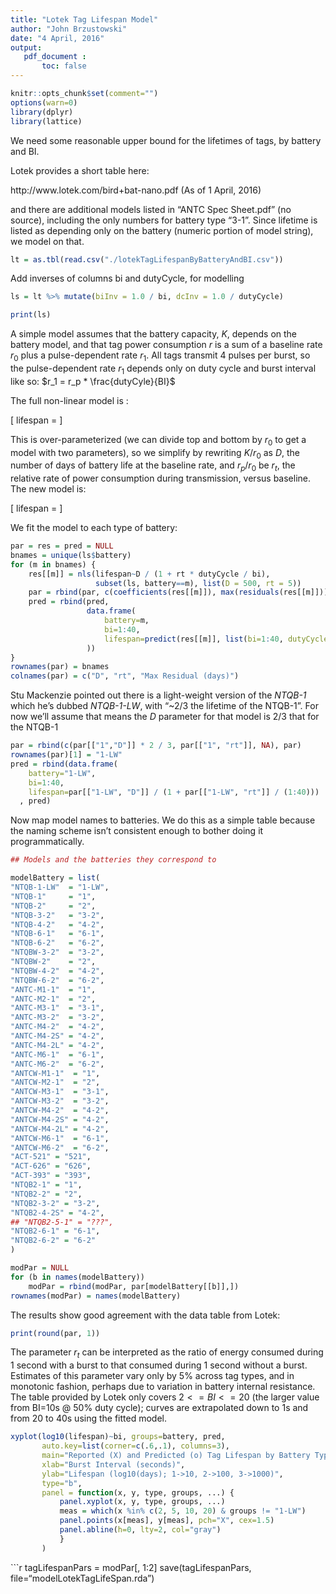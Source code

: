 ```yaml
---
title: "Lotek Tag Lifespan Model"
author: "John Brzustowski"
date: "4 April, 2016"
output:
   pdf_document :
       toc: false
---
```


```r
knitr::opts_chunk$set(comment="")
options(warn=0)
library(dplyr)
library(lattice)
```

We need some reasonable upper bound for the lifetimes of tags,
by battery and BI.

Lotek provides a short table here:

   http://www.lotek.com/bird+bat-nano.pdf  (As of 1 April, 2016)

and there are additional models listed in "ANTC Spec Sheet.pdf" (no
source), including the only numbers for battery type "3-1".  Since
lifetime is listed as depending only on the battery (numeric portion
of model string), we model on that.

```r
lt = as.tbl(read.csv("./lotekTagLifespanByBatteryAndBI.csv"))
```

Add inverses of columns bi and dutyCycle, for modelling

```r

ls = lt %>% mutate(biInv = 1.0 / bi, dcInv = 1.0 / dutyCycle)

print(ls)
```

A simple model assumes that the battery capacity, $K$, depends on the
battery model, and that tag power consumption $r$ is a sum of a baseline
rate $r_0$ plus a pulse-dependent rate $r_1$.  All tags transmit 4 pulses per burst,
so the pulse-dependent rate $r_1$ depends only on duty cycle and burst interval
like so:  $r_1 = r_p * \frac{dutyCyle}{BI}$

The full non-linear model is :

\[
lifespan = \frac{K}{r_0 + \frac{r_p * dutyCycle}{BI}}
\]

This is over-parameterized (we can divide top and bottom by $r_0$ to
get a model with two parameters), so we simplify by rewriting $K/r_0$
as $D$, the number of days of battery life at the baseline rate, and
$r_p / r_0$ be $r_t$, the relative rate of power consumption during
transmission, versus baseline.  The new model is:

\[
lifespan = \frac{D}{1 + \frac{r_t * dutyCycle}{BI}}
\]

We fit the model to each type of battery:

```r
par = res = pred = NULL
bnames = unique(ls$battery)
for (m in bnames) {
    res[[m]] = nls(lifespan~D / (1 + rt * dutyCycle / bi),
                   subset(ls, battery==m), list(D = 500, rt = 5))
    par = rbind(par, c(coefficients(res[[m]]), max(residuals(res[[m]]))))
    pred = rbind(pred,
                 data.frame(
                     battery=m,
                     bi=1:40,
                     lifespan=predict(res[[m]], list(bi=1:40, dutyCycle=1))
                 ))
}
rownames(par) = bnames
colnames(par) = c("D", "rt", "Max Residual (days)")
```

Stu Mackenzie pointed out there is a light-weight version of the *NTQB-1*
which he's dubbed *NTQB-1-LW*, with "~2/3 the lifetime of the NTQB-1".
For now we'll assume that means the $D$ parameter for that model is 2/3
that for the NTQB-1

```r
par = rbind(c(par[["1","D"]] * 2 / 3, par[["1", "rt"]], NA), par)
rownames(par)[1] = "1-LW"
pred = rbind(data.frame(
    battery="1-LW",
    bi=1:40,
    lifespan=par[["1-LW", "D"]] / (1 + par[["1-LW", "rt"]] / (1:40)))
  , pred)
```

Now map model names to batteries.  We do this as a simple table
because the naming scheme isn't consistent enough to bother doing it
programmatically.

```r
## Models and the batteries they correspond to

modelBattery = list(
"NTQB-1-LW"  = "1-LW",
"NTQB-1"     = "1",
"NTQB-2"     = "2",
"NTQB-3-2"   = "3-2",
"NTQB-4-2"   = "4-2",
"NTQB-6-1"   = "6-1",
"NTQB-6-2"   = "6-2",
"NTQBW-3-2"  = "3-2",
"NTQBW-2"    = "2",
"NTQBW-4-2"  = "4-2",
"NTQBW-6-2"  = "6-2",
"ANTC-M1-1"  = "1",
"ANTC-M2-1"  = "2",
"ANTC-M3-1"  = "3-1",
"ANTC-M3-2"  = "3-2",
"ANTC-M4-2"  = "4-2",
"ANTC-M4-2S" = "4-2",
"ANTC-M4-2L" = "4-2",
"ANTC-M6-1"  = "6-1",
"ANTC-M6-2"  = "6-2",
"ANTCW-M1-1"  = "1",
"ANTCW-M2-1"  = "2",
"ANTCW-M3-1"  = "3-1",
"ANTCW-M3-2"  = "3-2",
"ANTCW-M4-2"  = "4-2",
"ANTCW-M4-2S" = "4-2",
"ANTCW-M4-2L" = "4-2",
"ANTCW-M6-1"  = "6-1",
"ANTCW-M6-2"  = "6-2",
"ACT-521" = "521",
"ACT-626" = "626",
"ACT-393" = "393",
"NTQB2-1" = "1",
"NTQB2-2" = "2",
"NTQB2-3-2" = "3-2",
"NTQB2-4-2S" = "4-2",
## "NTQB2-5-1" = "???",
"NTQB2-6-1" = "6-1",
"NTQB2-6-2" = "6-2"
)

modPar = NULL
for (b in names(modelBattery))
    modPar = rbind(modPar, par[modelBattery[[b]],])
rownames(modPar) = names(modelBattery)
```

The results show good agreement with the data table from Lotek:

```r
print(round(par, 1))
```


The parameter $r_t$ can be interpreted as the ratio of energy consumed
during 1 second with a burst to that consumed during 1 second without
a burst.  Estimates of this parameter vary only by 5% across tag
types, and in monotonic fashion, perhaps due to variation in battery
internal resistance.  The table provided by Lotek only covers $2 <= BI
<= 20$ (the larger value from BI=10s @ 50% duty cycle); curves are extrapolated
down to 1s and from 20 to 40s using the fitted model.

```r
xyplot(log10(lifespan)~bi, groups=battery, pred,
       auto.key=list(corner=c(.6,.1), columns=3),
       main="Reported (X) and Predicted (o) Tag Lifespan by Battery Type",
       xlab="Burst Interval (seconds)",
       ylab="Lifespan (log10(days); 1->10, 2->100, 3->1000)",
       type="b",
       panel = function(x, y, type, groups, ...) {
           panel.xyplot(x, y, type, groups, ...)
           meas = which(x %in% c(2, 5, 10, 20) & groups != "1-LW")
           panel.points(x[meas], y[meas], pch="X", cex=1.5)
           panel.abline(h=0, lty=2, col="gray")
           }
       )
```

```r
tagLifespanPars = modPar[, 1:2]
save(tagLifespanPars, file="modelLotekTagLifeSpan.rda")
